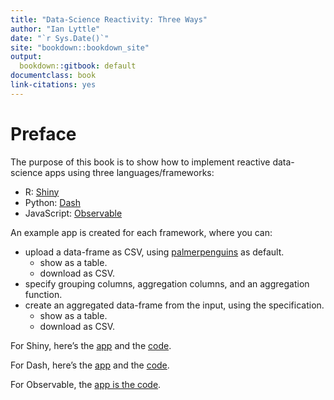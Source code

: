```yaml
---
title: "Data-Science Reactivity: Three Ways"
author: "Ian Lyttle"
date: "`r Sys.Date()`"
site: "bookdown::bookdown_site"
output:
  bookdown::gitbook: default
documentclass: book
link-citations: yes
---
```


# Preface {.unnumbered}

The purpose of this book is to show how to implement reactive data-science apps using three languages/frameworks:

-   R: [Shiny](https://shiny.rstudio.com/)
-   Python: [Dash](https://dash.plotly.com/)
-   JavaScript: [Observable](https://observablehq.com/@observablehq/five-minute-introduction)

An example app is created for each framework, where you can:

 - upload a data-frame as CSV, using [palmerpenguins](https://allisonhorst.github.io/palmerpenguins/) as default.
   - show as a table.
   - download as CSV.
 - specify grouping columns, aggregation columns, and an aggregation function.
 - create an aggregated data-frame from the input, using the specification.
   - show as a table.
   - download as CSV.
 
 For Shiny, here's the [app](https://ijlyttle.shinyapps.io/aggregate-local) and the [code](https://github.com/ijlyttle/reactivity-demo-shiny).
 
 For Dash, here's the [app](https://aggregate-local.herokuapp.com) and the [code](https://github.com/ijlyttle/reactivity-demo-dash).
 
 For Observable, the [app is the code](https://observablehq.com/@ijlyttle/aggregate-local).
